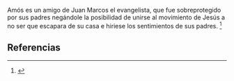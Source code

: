 Amós es un amigo de Juan Marcos el evangelista, que fue sobreprotegido por sus padres negándole la posibilidad de unirse al movimiento de Jesús a no ser que escapara de su casa e hiriese los sentimientos de sus padres. <ref name="n0">{{lib|LU|177|2|2-4}}</ref> 

== Referencias ==

<references/>
